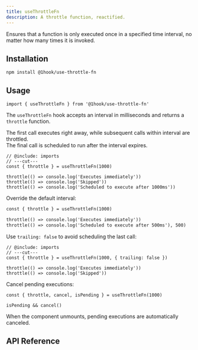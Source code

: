 ```yaml
---
title: useThrottleFn
description: A throttle function, reactified.
---
```


Ensures that a function is only executed once in a specified time interval, no matter how many times it is invoked.

## Installation

```package-install
npm install @1hook/use-throttle-fn
```

## Usage

```tsx twoslash include imports
import { useThrottleFn } from '@1hook/use-throttle-fn'
```

The `useThrottleFn` hook accepts an interval in milliseconds and returns a `throttle` function.

The first call executes right away, while subsequent calls within interval are throttled. \
The final call is scheduled to run after the interval expires.

```tsx twoslash
// @include: imports
// ---cut---
const { throttle } = useThrottleFn(1000)

throttle(() => console.log('Executes immediately'))
throttle(() => console.log('Skipped'))
throttle(() => console.log('Scheduled to execute after 1000ms'))
```

Override the default interval:

```diff lang='tsx'
const { throttle } = useThrottleFn(1000)

throttle(() => console.log('Executes immediately'))
throttle(() => console.log('Scheduled to execute after 500ms'), 500)
```

Use `trailing: false` to avoid scheduling the last call:

```tsx twoslash
// @include: imports
// ---cut---
const { throttle } = useThrottleFn(1000, { trailing: false })

throttle(() => console.log('Executes immediately'))
throttle(() => console.log('Skipped'))
```

Cancel pending executions:

```tsx
const { throttle, cancel, isPending } = useThrottleFn(1000)

isPending && cancel()
```

When the component unmounts, pending executions are automatically canceled.

## API Reference

<AutoTypeTable
  name="UseThrottleFnOptions"
  description="The options of the useThrottleFn hook."
  path="packages/use-throttle-fn/src/index.ts"
/>

<AutoTypeTable
  name="UseThrottleFnReturn"
  description="The return value of the useThrottleFn hook."
  path="packages/use-throttle-fn/src/index.ts"
/>
